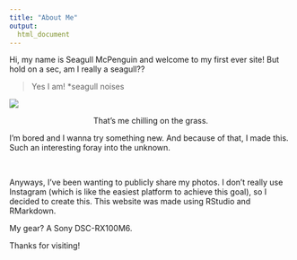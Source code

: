 ---
title: "About Me"
output: 
  html_document
---

Hi, my name is Seagull McPenguin and welcome to my first ever site!
But hold on a sec, am I really a seagull??

> Yes I am! *seagull noises

![](./pics/seagull.JPG)
<p align = "center">
That's me chilling on the grass.
</p>

I'm bored and I wanna try something new. 
And because of that, I made this. Such an interesting foray into the unknown. 

\ 

Anyways, I've been wanting to publicly share my photos. I don't really use Instagram (which is like the easiest platform to achieve this goal), so I decided to create this. This website was made using RStudio and RMarkdown.

My gear? A Sony DSC-RX100M6.

Thanks for visiting!


